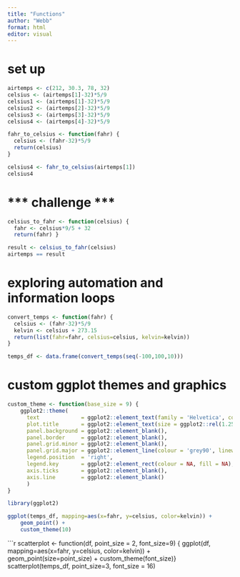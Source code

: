 ```yaml
---
title: "Functions"
author: "Webb"
format: html
editor: visual
---
```


# set up

```r
airtemps <- c(212, 30.3, 78, 32)
celsius <- (airtemps[1]-32)*5/9
celsius1 <- (airtemps[1]-32)*5/9
celsius2 <- (airtemps[2]-32)*5/9
celsius3 <- (airtemps[3]-32)*5/9
celsius4 <- (airtemps[4]-32)*5/9
```

```r
fahr_to_celsius <- function(fahr) {
  celsius <- (fahr-32)*5/9
  return(celsius)
}
```

```r
celsius4 <- fahr_to_celsius(airtemps[1])
celsius4
```

# *** challenge *** 

```r
celsius_to_fahr <- function(celsius) {
  fahr <- celsius*9/5 + 32
  return(fahr) }
```
```r
result <- celsius_to_fahr(celsius)
airtemps == result
```

# exploring automation and information loops 

```r
convert_temps <- function(fahr) {
  celsius <- (fahr-32)*5/9
  kelvin <- celsius + 273.15
  return(list(fahr=fahr, celsius=celsius, kelvin=kelvin))
}

temps_df <- data.frame(convert_temps(seq(-100,100,10)))
```

# custom ggplot themes and graphics

```r
custom_theme <- function(base_size = 9) {
    ggplot2::theme(
      text             = ggplot2::element_text(family = 'Helvetica', color = 'gray30', size = base_size),
      plot.title       = ggplot2::element_text(size = ggplot2::rel(1.25), hjust = 0.5, face = 'bold'),
      panel.background = ggplot2::element_blank(),
      panel.border     = ggplot2::element_blank(),
      panel.grid.minor = ggplot2::element_blank(),
      panel.grid.major = ggplot2::element_line(colour = 'grey90', linewidth = .25),
      legend.position  = 'right',
      legend.key       = ggplot2::element_rect(colour = NA, fill = NA),
      axis.ticks       = ggplot2::element_blank(),
      axis.line        = ggplot2::element_blank()
      )
}

library(ggplot2)

ggplot(temps_df, mapping=aes(x=fahr, y=celsius, color=kelvin)) +
    geom_point() +
    custom_theme(10)
```


```r
scatterplot <- function(df, point_size = 2, font_size=9) {
  ggplot(df, mapping=aes(x=fahr, y=celsius, color=kelvin)) +
    geom_point(size=point_size) +
    custom_theme(font_size)}
scatterplot(temps_df, point_size=3, font_size = 16)
